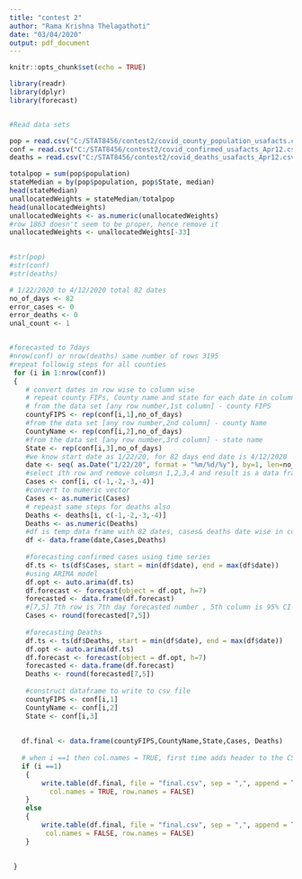 ---
title: "contest 2"
author: "Rama Krishna Thelagathoti"
date: "03/04/2020"
output: pdf_document
---

```{r setup, include=FALSE}
knitr::opts_chunk$set(echo = TRUE)
```



```{r}

library(readr)
library(dplyr)
library(forecast)


#Read data sets

pop = read.csv("C:/STAT8456/contest2/covid_county_population_usafacts.csv", stringsAsFactors=FALSE, check.names=FALSE )
conf = read.csv("C:/STAT8456/contest2/covid_confirmed_usafacts_Apr12.csv", stringsAsFactors=FALSE, check.names=FALSE )
deaths = read.csv("C:/STAT8456/contest2/covid_deaths_usafacts_Apr12.csv", stringsAsFactors=FALSE, check.names=FALSE )

totalpop = sum(pop$population)
stateMedian = by(pop$population, pop$State, median)
head(stateMedian)
unallocatedWeights = stateMedian/totalpop
head(unallocatedWeights)
unallocatedWeights <- as.numeric(unallocatedWeights)
#row 1863 doesn't seem to be proper, hence remove it
unallocatedWeights <- unallocatedWeights[-33]
     

#str(pop)
#str(conf)
#str(deaths)

# 1/22/2020 to 4/12/2020 total 82 dates 
no_of_days <- 82
error_cases <- 0
error_deaths <- 0
unal_count <- 1


#forecasted to 7days
#nrow(conf) or nrow(deaths) same number of rows 3195
#repeat followig steps for all counties 
 for (i in 1:nrow(conf))
 {
    # convert dates in row wise to column wise
    # repeat county FIPs, County name and state for each date in column wise format
    # from the data set [any row number,1st column] - county FIPS
    countyFIPS <- rep(conf[i,1],no_of_days)
    #from the data set [any row number,2nd column] - county Name
    CountyName <- rep(conf[i,2],no_of_days)
    #from the data set [any row number,3rd column] - state name
    State <- rep(conf[i,3],no_of_days)
    #we know start date as 1/22/20, for 82 days end date is 4/12/2020
    date <- seq( as.Date("1/22/20", format = "%m/%d/%y"), by=1, len=no_of_days)
    #select ith row and remove columsn 1,2,3,4 and result is a data frame saved in Cases
    Cases <- conf[i, c(-1,-2,-3,-4)]
    #convert to numeric vector
    Cases <- as.numeric(Cases)
    # repeast same steps for deaths also
    Deaths <- deaths[i, c(-1,-2,-3,-4)]
    Deaths <- as.numeric(Deaths)
    #df is temp data frame with 82 dates, cases& deaths date wise in column format
    df <- data.frame(date,Cases,Deaths)
    
    #forecasting confirmed cases using time series 
    df.ts <- ts(df$Cases, start = min(df$date), end = max(df$date))
    #using ARIMA model
    df.opt <- auto.arima(df.ts)
    df.forecast <- forecast(object = df.opt, h=7)
    forecasted <- data.frame(df.forecast)
    #[7,5] 7th row is 7th day forecasted number , 5th column is 95% CI
    Cases <- round(forecasted[7,5])
    
    #forecasting Deaths
    df.ts <- ts(df$Deaths, start = min(df$date), end = max(df$date))
    df.opt <- auto.arima(df.ts)
    df.forecast <- forecast(object = df.opt, h=7)
    forecasted <- data.frame(df.forecast)
    Deaths <- round(forecasted[7,5])
    
    #construct dataframe to write to csv file
    countyFIPS <- conf[i,1]
    CountyName <- conf[i,2]
    State <- conf[i,3]
   
    
   df.final <- data.frame(countyFIPS,CountyName,State,Cases, Deaths)
   
   # when i ==1 then col.names = TRUE, first time adds header to the CSV file
   if (i ==1)
    {
        write.table(df.final, file = "final.csv", sep = ",", append = TRUE, quote = FALSE,
          col.names = TRUE, row.names = FALSE)
    }
    else
    {
        write.table(df.final, file = "final.csv", sep = ",", append = TRUE, quote = FALSE,
         col.names = FALSE, row.names = FALSE)  
    }
    
       
 }
  


  

```
